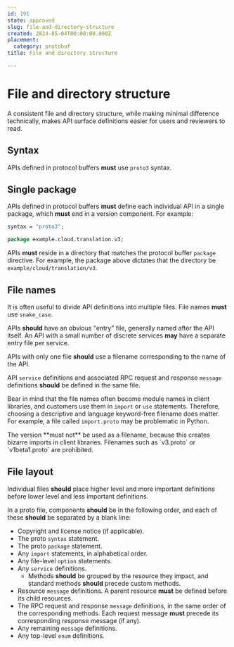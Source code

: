 ```yaml
---
id: 191
state: approved
slug: file-and-directory-structure
created: 2024-05-04T00:00:00.000Z
placement:
  category: protobuf
title: File and directory structure

--- 
```


# File and directory structure

A consistent file and directory structure, while making minimal difference
technically, makes API surface definitions easier for users and reviewers to
read.

## Syntax

APIs defined in protocol buffers **must** use `proto3` syntax.

## Single package

APIs defined in protocol buffers **must** define each individual API in a
single package, which **must** end in a version component. For example:

```proto
syntax = "proto3";

package example.cloud.translation.v3;
```

APIs **must** reside in a directory that matches the protocol buffer
`package` directive. For example, the package above dictates that the directory
be `example/cloud/translation/v3`.

## File names

It is often useful to divide API definitions into multiple files. File names
**must** use `snake_case`.

APIs **should** have an obvious "entry" file, generally named after the API
itself. An API with a small number of discrete services **may** have a separate entry
file per service.

APIs with only one file **should** use a filename corresponding to the name of
the API.

API `service` definitions and associated RPC request and response `message`
definitions **should** be defined in the same file.

Bear in mind that the file names often become module names in client libraries,
and customers use them in `import` or `use` statements. Therefore, choosing a
descriptive and language keyword-free filename does matter. For example, a file
called `import.proto` may be problematic in Python.

<Aside type="note" title="Note">
  The version **must not** be used as a filename, because this creates
  bizarre imports in client libraries. Filenames such as `v3.proto` or
  `v1beta1.proto` are prohibited.
</Aside>

## File layout

Individual files **should** place higher level and more important definitions
before lower level and less important definitions.

In a proto file, components **should** be in the following order, and each of
these **should** be separated by a blank line:

- Copyright and license notice (if applicable).
- The proto `syntax` statement.
- The proto `package` statement.
- Any `import` statements, in alphabetical order.
- Any file-level `option` statements.
- Any `service` definitions.
  - Methods **should** be grouped by the resource they impact, and standard
    methods **should** precede custom methods.
- Resource `message` definitions. A parent resource **must** be defined before
  its child resources.
- The RPC request and response `message` definitions, in the same order of the
  corresponding methods. Each request message **must** precede its
  corresponding response message (if any).
- Any remaining `message` definitions.
- Any top-level `enum` definitions.